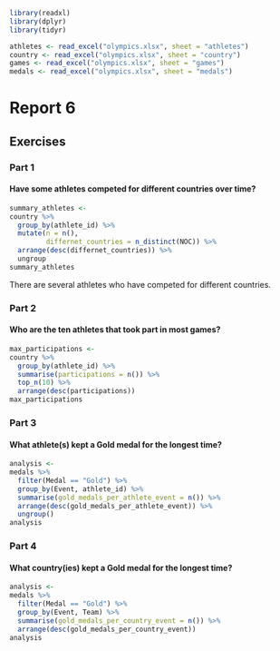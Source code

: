 ```r
library(readxl)
library(dplyr)
library(tidyr)

athletes <- read_excel("olympics.xlsx", sheet = "athletes")
country <- read_excel("olympics.xlsx", sheet = "country")
games <- read_excel("olympics.xlsx", sheet = "games")
medals <- read_excel("olympics.xlsx", sheet = "medals")
```

# Report 6
## Exercises
### Part 1
#### Have some athletes competed for different countries over time?

```r
summary_athletes <-
country %>%
  group_by(athlete_id) %>%
  mutate(n = n(),
         differnet_countries = n_distinct(NOC)) %>%
  arrange(desc(differnet_countries)) %>%
  ungroup
summary_athletes
```
There are several athletes who have competed for different countries.


### Part 2
#### Who are the ten athletes that took part in most games?
```r

max_participations <-
country %>%
  group_by(athlete_id) %>%
  summarise(participations = n()) %>%
  top_n(10) %>%
  arrange(desc(participations))
max_participations
```

### Part 3
#### What athlete(s) kept a Gold medal for the longest time?
```r
analysis <-
medals %>%
  filter(Medal == "Gold") %>%
  group_by(Event, athlete_id) %>%
  summarise(gold_medals_per_athlete_event = n()) %>%
  arrange(desc(gold_medals_per_athlete_event)) %>%
  ungroup()
analysis
```

### Part 4
#### What country(ies) kept a Gold medal for the longest time?

```r
analysis <-
medals %>%
  filter(Medal == "Gold") %>%
  group_by(Event, Team) %>%
  summarise(gold_medals_per_country_event = n()) %>%
  arrange(desc(gold_medals_per_country_event)) 
analysis
```
